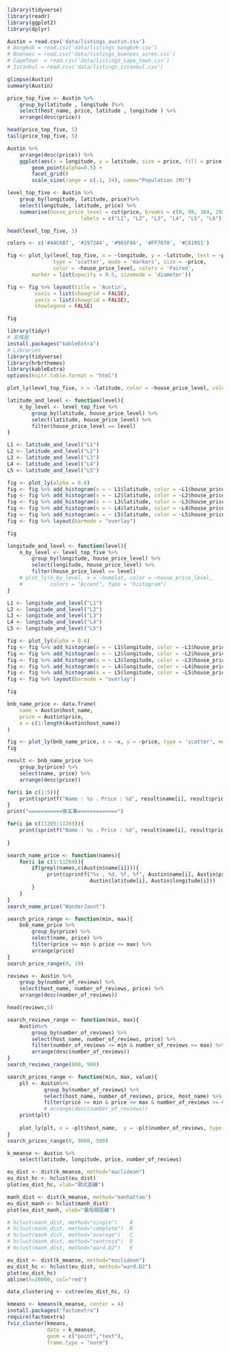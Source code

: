 ```r
library(tidyverse)
library(readr)
library(ggplot2)
library(dplyr)
```

```r
Austin = read.csv('data/listings_austin.csv')
# Bangkok = read.csv('data/listings_bangkok.csv')
# Buenoes = read.csv('data/listings_buenoes_aires.csv')
# CapeTown  = read.csv('data/listings_cape_town.csv')
# Istanbul = read.csv('data/listings_istanbul.csv')
```

```r
glimpse(Austin)
summary(Austin)
```

```r
price_top_five <- Austin %>%
    group_by(latitude , longitude )%>%
    select(host_name, price, latitude , longitude ) %>%
    arrange(desc(price))

head(price_top_five, 5)
tail(price_top_five, 5)
```

```r
Austin %>%
    arrange(desc(price)) %>%
    ggplot(aes(x = longitude, y = latitude, size = price, fill = price, colour = price))+
        geom_point(alpha=0.5) +
        facet_grid()
        scale_size(range = c(.1, 24), name="Population (M)")
```


```r
level_top_five <- Austin %>%
    group_by(longitude, latitude, price)%>%
    select(longitude, latitude, price) %>%
    summarise(house_price_level = cut(price, breaks = c(0, 98, 164, 293.5, 298, 12980, Inf),
                        labels = c("L1", "L2", "L3", "L4", "L5", "L6")))

head(level_top_five, 5)
```

```r
colors <- c('#4AC6B7', '#1972A4', '#965F8A', '#FF7070', '#C61951')

fig <- plot_ly(level_top_five, x = ~longitude, y = ~latitude, text = ~price, 
               type = 'scatter', mode = 'markers', size = ~price, 
               color = ~house_price_level, colors = 'Paired',
        marker = list(opacity = 0.5, sizemode = 'diameter'))

fig <- fig %>% layout(title = 'Austin',
         xaxis = list(showgrid = FALSE),
         yaxis = list(showgrid = FALSE),
         showlegend = FALSE)

fig
```

```r
library(tidyr)
# 長條圖
install.packages("kableExtra")
# Libraries
library(tidyverse)
library(hrbrthemes)
library(kableExtra)
options(knitr.table.format = "html")

plot_ly(level_top_five, x = ~latitude, color = ~house_price_level, colors = "Accent", type = "histogram")
```


```r
latitude_and_level <- function(level){
    n_by_level <- level_top_five %>%
        group_by(latitude, house_price_level) %>%
        select(latitude, house_price_level) %>%
        filter(house_price_level == level)
}

L1 <- latitude_and_level("L1")
L2 <- latitude_and_level("L2")
L3 <- latitude_and_level("L3")
L4 <- latitude_and_level("L4")
L5 <- latitude_and_level("L5")

fig <- plot_ly(alpha = 0.6)
fig <- fig %>% add_histogram(x = ~ L1$latitude, color = ~L1$house_price_level)
fig <- fig %>% add_histogram(x = ~ L2$latitude, color = ~L2$house_price_level)
fig <- fig %>% add_histogram(x = ~ L3$latitude, color = ~L3$house_price_level)
fig <- fig %>% add_histogram(x = ~ L4$latitude, color = ~L4$house_price_level)
fig <- fig %>% add_histogram(x = ~ L5$latitude, color = ~L5$house_price_level)
fig <- fig %>% layout(barmode = "overlay")

fig
```



```r
longitude_and_level <- function(level){
    n_by_level <- level_top_five %>%
        group_by(longitude, house_price_level) %>%
        select(longitude, house_price_level) %>%
        filter(house_price_level == level)
    # plot_ly(n_by_level, x = ~homelat, color = ~house_price_level, 
    #         colors = "Accent", type = "histogram")
}

L1 <- longitude_and_level("L1")
L2 <- longitude_and_level("L2")
L3 <- longitude_and_level("L3")
L4 <- longitude_and_level("L4")
L5 <- longitude_and_level("L5")

fig <- plot_ly(alpha = 0.6)
fig <- fig %>% add_histogram(x = ~ L1$longitude, color = ~L1$house_price_level)
fig <- fig %>% add_histogram(x = ~ L2$longitude, color = ~L2$house_price_level)
fig <- fig %>% add_histogram(x = ~ L3$longitude, color = ~L3$house_price_level)
fig <- fig %>% add_histogram(x = ~ L4$longitude, color = ~L4$house_price_level)
fig <- fig %>% add_histogram(x = ~ L5$longitude, color = ~L5$house_price_level)
fig <- fig %>% layout(barmode = "overlay")

fig
```


```r
bnb_name_price <- data.frame(
    name = Austin$host_name,
    price = Austin$price,
    x = c(1:length(Austin$host_name))
)

fig <- plot_ly(bnb_name_price, x = ~x, y = ~price, type = 'scatter', mode = 'lines')
fig
```

```r
result <- bnb_name_price %>%
    group_by(price) %>%
    select(name, price) %>%
    arrange(desc(price))

for(i in c(1:5)){
    print(sprintf("Name : %s ，Price : %d", result$name[i], result$price[i]))
}
print("===========後五筆=============")

for(i in c(11265:11269)){
    print(sprintf("Name : %s ，Price : %d", result$name[i], result$price[i]))
    
}
```

```r
search_name_price <- function(names){
    for(i in c(1:11269)){
        if(grepl(names,c(Austin$name[i]))){
             print(sprintf("%s , %d, %f, %f", Austin$name[i], Austin$price[i], 
                           Austin$latitude[i], Austin$longitude[i]))
        }
    }
}
search_name_price("WanderJaunt")
```

```r
search_price_range <- function(min, max){
    bnb_name_price %>%
        group_by(price) %>%
        select(name, price) %>%
        filter(price >= min & price <= max) %>%
        arrange(price)
}
search_price_range(0, 10)
```

```r
reviews <- Austin %>%
    group_by(number_of_reviews) %>%
    select(host_name, number_of_reviews, price) %>%
    arrange(desc(number_of_reviews))

head(reviews,5)
```

```r
search_reviews_range <- function(min, max){
    Austin%>%
        group_by(number_of_reviews) %>%
        select(host_name, number_of_reviews, price) %>%
        filter(number_of_reviews >= min & number_of_reviews <= max) %>%
        arrange(desc(number_of_reviews))
}
search_reviews_range(800, 900)
```

```r
search_prices_range <- function(min, max, value){
    plt <- Austin%>%
            group_by(number_of_reviews) %>%
            select(host_name, number_of_reviews, price, host_name) %>%
            filter(price >= min & price <= max & number_of_reviews >= value)
            # arrange(desc(number_of_reviews))
    print(plt)
    
    plot_ly(plt, x = ~plt$host_name,  y = ~plt$number_of_reviews, type = 'scatter', mode = 'markers')
}
search_prices_range(0, 9000, 500)
```


```r
k_meanse <- Austin %>%
    select(latitude, longitude, price, number_of_reviews)

eu_dist <- dist(k_meanse, method="euclidean")
eu_dist_hc <- hclust(eu_dist)
plot(eu_dist_hc, xlab="歐式距離")

manh_dist <- dist(k_meanse, method="manhattan")
eu_dist_manh <- hclust(manh_dist)
plot(eu_dist_manh, xlab="曼哈頓距離")
```

```r
# hclust(manh_dist, method="single")    A
# hclust(manh_dist, method="complete")  B
# hclust(manh_dist, method="average")   C
# hclust(manh_dist, method="centroid")  D
# hclust(manh_dist, method="ward.D2")   E
```

```r
eu_dist <- dist(k_meanse, method="euclidean")
eu_dist_hc <- hclust(eu_dist, method="ward.D2")
plot(eu_dist_hc)
abline(h=20000, col="red")
```

```r
data_clustering <- cutree(eu_dist_hc, 4)
```

```r
kmeans <- kmeans(k_meanse, center = 4)
install.packages("factoextra")
require(factoextra)
fviz_cluster(kmeans,           
             data = k_meanse,              
             geom = c("point","text"), 
             frame.type = "norm") 
```

